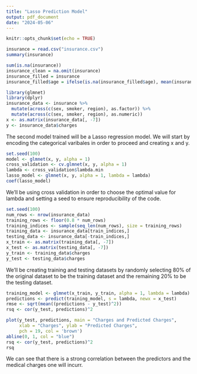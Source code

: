 ```yaml
---
title: "Lasso Prediction Model"
output: pdf_document
date: "2024-05-06"
---
```


```r
knitr::opts_chunk$set(echo = TRUE)
```


```r
insurance = read.csv("insurance.csv")
summary(insurance)
```


```r
sum(is.na(insurance))
insurance_clean = na.omit(insurance)
insurance_filled = insurance
insurance_filled$age = ifelse(is.na(insurance_filled$age), mean(insurance_filled$age, na.rm = TRUE), insurance_filled$age)
```


```r
library(glmnet)
library(dplyr)
insurance_data <- insurance %>%
  mutate(across(c(sex, smoker, region), as.factor)) %>%
  mutate(across(c(sex, smoker, region), as.numeric))
x <- as.matrix(insurance_data[, -7])
y <- insurance_data$charges
```
The second model trained will be a Lasso regression model. We will start by encoding the categorical varibales in order to proceed and creating x and y.


```r
set.seed(100) 
model <- glmnet(x, y, alpha = 1)  
cross_validation <- cv.glmnet(x, y, alpha = 1)
lambda <- cross_validation$lambda.min
lasso_model <- glmnet(x, y, alpha = 1, lambda = lambda)
coef(lasso_model)
```
We'll be using cross validation in order to choose the optimal value for lambda and setting a seed to ensure reproducibility of the code. 


```r
set.seed(100)
num_rows <- nrow(insurance_data)
training_rows <- floor(0.8 * num_rows)
training_indices <- sample(seq_len(num_rows), size = training_rows)
training_data <- insurance_data[train_indices,]
testing_data <- insurance_data[-train_indices,]
x_train <- as.matrix(training_data[, -7])  
x_test <- as.matrix(testing_data[, -7])
y_train <- training_data$charges
y_test <- testing_data$charges
```
We'll be creating training and testing datasets by randomly selecting 80% of the original dataset to be the training dataset and the remaining 20% to be the testing dataset.


```r
training_model <- glmnet(x_train, y_train, alpha = 1, lambda = lambda)
predictions <- predict(training_model, s = lambda, newx = x_test)
rmse <- sqrt(mean((predictions - y_test)^2))
rsq <- cor(y_test, predictions)^2

plot(y_test, predictions, main = "Charges and Predicted Charges",
     xlab = "Charges", ylab = "Predicted Charges",
     pch = 19, col = 'brown')
abline(0, 1, col = "blue")
rsq <- cor(y_test, predictions)^2
rsq
```

We can see that there is a strong correlation between the predictors and the medical charges one will incurr.
